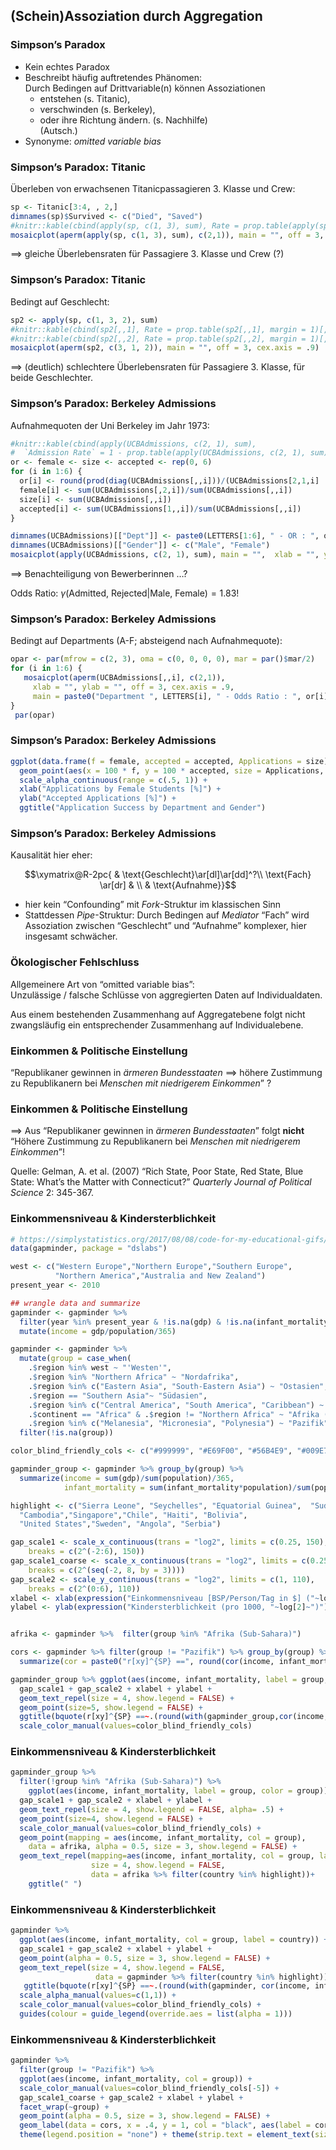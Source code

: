 ##  (Schein)Assoziation durch Aggregation

### Simpson's Paradox

- Kein echtes Paradox
- Beschreibt häufig auftretendes Phänomen:  
    Durch Bedingen auf Drittvariable(n) können Assoziationen 
    - entstehen (s. Titanic),
    - verschwinden (s. Berkeley),
    - oder ihre Richtung ändern.  (s. Nachhilfe)  
  (Autsch.) 
- Synonyme: *omitted variable bias*

###  Simpson's Paradox: Titanic

Überleben von erwachsenen Titanicpassagieren 3. Klasse und Crew:

\scriptsize

\begin{tabular}{l|r|r||r}

  & Died & Saved & Rate\\
\hline
3rd & 476 & 151 & 0.24\\
\hline
Crew & 673 & 212 & 0.24\\
\end{tabular}
```r
sp <- Titanic[3:4, , 2,]
dimnames(sp)$Survived <- c("Died", "Saved")
#knitr::kable(cbind(apply(sp, c(1, 3), sum), Rate = prop.table(apply(sp, c(1, 3), sum), margin = 1)[,2]), "latex", digits = 3)
mosaicplot(aperm(apply(sp, c(1, 3), sum), c(2,1)), main = "", off = 3, cex.axis = .9)
```

\normalsize

$\implies$ gleiche Überlebensraten für Passagiere 3. Klasse und Crew (?)

###  Simpson's Paradox: Titanic

Bedingt auf Geschlecht:

\scriptsize

\begin{table}
\centering
Males:
\begin{tabular}[t]{l|r|r||r}
  & Died & Saved & Rate\\
\hline
3rd & 387 & 75 & 0.16\\
\hline
Crew & 670 & 192 & 0.22\\
\end{tabular}
Females:
\begin{tabular}[t]{l|r|r||r}
  & Died & Saved & Rate\\
\hline
3rd & 89 & 76 & 0.46\\
\hline
Crew & 3 & 20 & 0.87\\
\end{tabular}
\end{table}

```r
sp2 <- apply(sp, c(1, 3, 2), sum)
#knitr::kable(cbind(sp2[,,1], Rate = prop.table(sp2[,,1], margin = 1)[,2]), "latex", digits = 3, caption = "Male")
#knitr::kable(cbind(sp2[,,2], Rate = prop.table(sp2[,,2], margin = 1)[,2]), "latex", digits = 3, caption = "Female")
mosaicplot(aperm(sp2, c(3, 1, 2)), main = "", off = 3, cex.axis = .9)
```

$\implies$ (deutlich) schlechtere Überlebensraten für Passagiere 3. Klasse, für beide Geschlechter. 

###  Simpson's Paradox: Berkeley Admissions

Aufnahmequoten der Uni Berkeley im Jahr 1973:

\scriptsize

\begin{tabular}{l|r|r||r}
  & Admitted & Rejected & Admission Rate\\
\hline
Male & 1198 & 1493 & 0.45\\
\hline
Female & 557 & 1278 & 0.30\\
\end{tabular}

```r
#knitr::kable(cbind(apply(UCBAdmissions, c(2, 1), sum), 
#  `Admission Rate` = 1 - prop.table(apply(UCBAdmissions, c(2, 1), sum), margin = 1)[,2]), "latex", digits = 3)
or <- female <- size <- accepted <- rep(0, 6)
for (i in 1:6) {
  or[i] <- round(prod(diag(UCBAdmissions[,,i]))/(UCBAdmissions[2,1,i]  * UCBAdmissions[1,2,i]),2)
  female[i] <- sum(UCBAdmissions[,2,i])/sum(UCBAdmissions[,,i])
  size[i] <- sum(UCBAdmissions[,,i])
  accepted[i] <- sum(UCBAdmissions[1,,i])/sum(UCBAdmissions[,,i])
}

dimnames(UCBAdmissions)[["Dept"]] <- paste0(LETTERS[1:6], " - OR : ", or)
dimnames(UCBAdmissions)[["Gender"]] <- c("Male", "Female")
mosaicplot(apply(UCBAdmissions, c(2, 1), sum), main = "",  xlab = "", ylab = "", off = 3, cex.axis = .9)
```

\normalsize

$\implies$ Benachteiligung von Bewerberinnen ...?  

Odds Ratio: $\gamma(\text{Admitted, Rejected} | \text{Male, Female}) =  1.83$! 

###  Simpson's Paradox: Berkeley Admissions

Bedingt auf Departments (A-F; absteigend nach Aufnahmequote):

```r
opar <- par(mfrow = c(2, 3), oma = c(0, 0, 0, 0), mar = par()$mar/2)
for (i in 1:6) {
   mosaicplot(aperm(UCBAdmissions[,,i], c(2,1)),
     xlab = "", ylab = "", off = 3, cex.axis = .9,
     main = paste0("Department ", LETTERS[i], " - Odds Ratio : ", or[i]))
}
 par(opar)
```

###  Simpson's Paradox: Berkeley Admissions

```r
ggplot(data.frame(f = female, accepted = accepted, Applications = size)) +
  geom_point(aes(x = 100 * f, y = 100 * accepted, size = Applications, alpha = Applications)) +
  scale_alpha_continuous(range = c(.5, 1)) +
  xlab("Applications by Female Students [%]") +
  ylab("Accepted Applications [%]") + 
  ggtitle("Application Success by Department and Gender")
```


###  Simpson's Paradox: Berkeley Admissions

Kausalität hier eher:

$$\xymatrix@R-2pc{
                         &  \text{Geschlecht}\ar[dl]\ar[dd]^?\\
        \text{Fach} \ar[dr] &  \\
                         & \text{Aufnahme}}$$

- hier kein "Confounding" mit *Fork*-Struktur im klassischen Sinn 
- Stattdessen *Pipe*-Struktur:  Durch Bedingen auf *Mediator* "Fach" wird Assoziation zwischen 
  "Geschlecht" und "Aufnahme" komplexer, hier insgesamt schwächer.
<!-- - bessere Visualisierung: [vudlab.com/simpsons/](https://htmlpreview.github.io/?https://github.com/vicapow/vudlab-website/blob/master/simpsons/index.html) -->

### Ökologischer Fehlschluss

Allgemeinere Art von "omitted variable bias":  
Unzulässige / falsche Schlüsse von aggregierten Daten auf Individualdaten.

Aus einem bestehenden Zusammenhang auf Aggregatebene folgt nicht zwangsläufig ein 
entsprechender Zusammenhang auf Individualebene.


<!-- ### Ökologischer Fehlschluss: Einkommen & Migrationshintergrund -->

<!-- DIESES BSP NICHT MEHR NUTZEN: 
  - sehr zweifelhafte Daten da Ausländeranteil != Migrationshintergrund
    Studierende mit Migrationshintergrund kritisierten dies deutlich.

<!-- ```{r, 05-eco-migranetto1, echo = FALSE, fig.height = 5} -->
<!-- # einkommen <- readxl::read_xlsx(path = "~/lehre/statistic_id5758_verfuegbares-nettoeinkommen-nach-bundeslaendern.xlsx", sheet = 2)[,c(1,3)] %>%  rename(Land = "X__1") -->
<!-- # auslaender <- read_csv2("~/lehre/auslaender_brd.csv")[,1:2] -->
<!-- # migranetto <- inner_join(einkommen, auslaender) %>% -->
<!-- #  rename(netto = `Verfügbares Nettoeinkommen`, migra = `\tAusländeranteil`) -->
<!-- # saveRDS(migranetto, "~/lehre/stat1/slides/migranetto.rds") -->
<!-- # # daten von -->
<!-- # https://de.statista.com/statistik/daten/studie/5758/umfrage/verfuegbares-nettoeinkommen-nach-bundeslaendern/, -->
<!-- # http://www.laenderdaten.de/europa/deutschland/bundeslaender/auslaenderanteil.aspx -->
<!-- # migranetto_ind <- readxl::read_xlsx(path = "~/lehre/statistic_id150623_monatliches-persoenliches-einkommen-nach-migrationshintergrund.xlsx", -->
<!-- #   sheet = 2)[,-1] %>% -->
<!-- #  rename("ohne\nMigrationshintergrund" = "Personen ohne Migrationshintergrund", -->
<!-- #    "mit\nMigrationshintergrund" = "Personen mit Migrationshintergrund") %>% -->
<!-- #   mutate_if(is.numeric, funs({./sum(.) * 100})) %>%  -->
<!-- #  gather(key = migra, value = Anteil, -Einkommen) %>% -->
<!-- #  mutate(migra= factor(migra), -->
<!-- #    Einkommen = factor(Einkommen), -->
<!-- #    Einkommen = factor(Einkommen, labels = gsub("Mehr als", ">", gsub("Weniger als", "<", gsub(" bis ", "-", gsub("Euro", "", levels(Einkommen)))))), -->
<!-- #    Einkommen = ordered(Einkommen, -->
<!-- #      levels = rev(c("< 500 ", "500-900 ", "900-1.300 ", "1.300-2.600 ", "2.600-4.500 ", "> 4.500 ")))) -->
<!-- #  -->
<!-- # saveRDS(migranetto_ind, "~/lehre/stat1/slides/migranetto_ind.rds") -->
<!-- # Quelle: https://de.statista.com/statistik/daten/studie/150623/umfrage/monatliches-persoenliches-einkommen-nach-jeweiligem-migrationshintergrund/ -->

<!-- migranetto <- readRDS("~/lehre/stat1/slides/migranetto.rds")  -->
<!-- migranetto_ind <- readRDS("~/lehre/stat1/slides/migranetto_ind.rds")  -->

<!-- ggplot(filter(migranetto, !(Land %in% c("Berlin", "Bremen", "Hamburg"))),  -->
<!--   aes(x = migra, y = netto, label = "")) + geom_point() +  -->
<!--   geom_text_repel(aes(label = Land), size = 3) +  -->
<!--   labs(x = "Anteil nicht-deutsche Wohnbevölkerung [%]",  -->
<!--     y = "(verfügbares) Nettoeinkommen [EUR/Monat]") + -->
<!--   theme(axis.title.y = element_text(size = 10)) -->
<!-- ``` -->


<!-- ### Ökologischer Fehlschluss: Einkommen & Migrationshintergrund -->

<!-- ```{r, 05-eco-migranetto2, echo = FALSE, fig.height = 5} -->
<!-- grid.arrange( -->
<!-- ggplot(filter(migranetto, !(Land %in% c("Berlin", "Bremen", "Hamburg"))),  -->
<!--   aes(x = migra, y = netto, label = "")) + geom_point() +  -->
<!--   geom_text_repel(aes(label = Land), size = 2) +  -->
<!--   labs(x = "Anteil nicht-deutsche Wohnbevölkerung [%]",  -->
<!--     y = "(verfügbares) Nettoeinkommen [EUR/Monat]",  -->
<!--     title = "Aggregierte Daten") + theme(axis.title.y = element_text(size = 10)),  -->
<!--   ggplot(migranetto_ind) +  -->
<!--     geom_col(aes(x = migra, y = Anteil, fill = Einkommen), position = "stack") +  -->
<!--     scale_x_discrete(limits = rev(levels(migranetto_ind$migra))) + -->
<!--     scale_fill_discrete("[EUR/Monat]") + theme(legend.position = "bottom", -->
<!--       legend.margin = margin(0, 0, 0, 0, unit = "pt"),  -->
<!--       legend.key.size = unit(.5, "lines")) +  -->
<!--     labs(y = "Anteil [%]", x = "", title = "Individualdaten"),  -->
<!--   nrow = 1) -->
<!-- ``` -->

<!-- ### Ökologischer Fehlschluss: Einkommen & Migrationshintergrund -->


<!-- \vskip -.5em -->
<!-- "In Bundesländern mit höherem Durchschnittseinkommen gibt es einen höheren Anteil von nicht-deutschen Menschen" -->

<!-- $\nRightarrow$ -->

<!-- "Ausländer sind reicher als Deutsche" -->

### Einkommen & Politische Einstellung

\begin{center}
\includegraphics[height=.7\textheight]{pics/5-presidential2004-state.png}
\end{center}

"Republikaner gewinnen in *ärmeren Bundesstaaten* $\implies$ 
höhere Zustimmung zu Republikanern bei *Menschen mit niedrigerem Einkommen*" ?

### Einkommen & Politische Einstellung

\begin{center}
\includegraphics[height=.6\textheight]{pics/5-presidential2004-income.png}
\end{center}

$\implies$ Aus "Republikaner gewinnen in *ärmeren Bundesstaaten*" folgt **nicht**
"Höhere Zustimmung zu Republikanern bei *Menschen mit niedrigerem Einkommen*"!
<!-- auflösung: "in poor states, rich people are much more likely than poor people to vote for the Republican presidential candidate. in rich states, income has a very low correlation with vote preference."  -->

\scriptsize 
Quelle: Gelman, A. et al. (2007) "Rich State, Poor State, Red State, Blue State: What’s the Matter with Connecticut?" *Quarterly Journal of Political Science* 2: 345-367.
\normalsize

###  Einkommensniveau & Kindersterblichkeit

```r
# https://simplystatistics.org/2017/08/08/code-for-my-educational-gifs/
data(gapminder, package = "dslabs")

west <- c("Western Europe","Northern Europe","Southern Europe",
          "Northern America","Australia and New Zealand")
present_year <- 2010

## wrangle data and summarize 
gapminder <- gapminder %>%
  filter(year %in% present_year & !is.na(gdp) & !is.na(infant_mortality)) %>%
  mutate(income = gdp/population/365)

gapminder <- gapminder %>%
  mutate(group = case_when(
    .$region %in% west ~ "'Westen'",
    .$region %in% "Northern Africa" ~ "Nordafrika",
    .$region %in% c("Eastern Asia", "South-Eastern Asia") ~ "Ostasien",
    .$region == "Southern Asia"~ "Südasien",
    .$region %in% c("Central America", "South America", "Caribbean") ~ "Lateinamerika",
    .$continent == "Africa" & .$region != "Northern Africa" ~ "Afrika (Sub-Sahara)",
    .$region %in% c("Melanesia", "Micronesia", "Polynesia") ~ "Pazifik")) %>%
  filter(!is.na(group))

color_blind_friendly_cols <- c("#999999", "#E69F00", "#56B4E9", "#009E73", "#F0E442", "#0072B2", "#D55E00", "#CC79A7")

gapminder_group <- gapminder %>% group_by(group) %>%
  summarize(income = sum(gdp)/sum(population)/365,
            infant_mortality = sum(infant_mortality*population)/sum(population))

highlight <- c("Sierra Leone", "Seychelles", "Equatorial Guinea",  "Sudan", "Botswana", "Tunisia",
  "Cambodia","Singapore","Chile", "Haiti", "Bolivia",
  "United States","Sweden", "Angola", "Serbia")

gap_scale1 <- scale_x_continuous(trans = "log2", limits = c(0.25, 150),
    breaks = c(2^(-2:6), 150)) 
gap_scale1_coarse <- scale_x_continuous(trans = "log2", limits = c(0.25, 150),
    breaks = c(2^(seq(-2, 8, by = 3)))) 
gap_scale2 <- scale_y_continuous(trans = "log2", limits = c(1, 110),
    breaks = c(2^(0:6), 110))
xlabel <- xlab(expression("Einkommensniveau [BSP/Person/Tag in $] ("~log[2]~")")) 
ylabel <- ylab(expression("Kindersterblichkeit (pro 1000, "~log[2]~")")) 


afrika <- gapminder %>%  filter(group %in% "Afrika (Sub-Sahara)")

cors <- gapminder %>% filter(group != "Pazifik") %>% group_by(group) %>% 
  summarize(cor = paste0("r[xy]^{SP} ==", round(cor(income, infant_mortality, m = "sp"), 2)))
```

```r
gapminder_group %>% ggplot(aes(income, infant_mortality, label = group, color = group)) +
  gap_scale1 + gap_scale2 + xlabel + ylabel +
  geom_text_repel(size = 4, show.legend = FALSE) +
  geom_point(size=5, show.legend = FALSE) +
  ggtitle(bquote(r[xy]^{SP} ==~.(round(with(gapminder_group,cor(income, infant_mortality, m = "sp")),2)))) +
  scale_color_manual(values=color_blind_friendly_cols)
```

### Einkommensniveau & Kindersterblichkeit

```r
gapminder_group %>%
  filter(!group %in% "Afrika (Sub-Sahara)") %>%
    ggplot(aes(income, infant_mortality, label = group, color = group)) +
  gap_scale1 + gap_scale2 + xlabel + ylabel +
  geom_text_repel(size = 4, show.legend = FALSE, alpha= .5) +
  geom_point(size=4, show.legend = FALSE) +
  scale_color_manual(values=color_blind_friendly_cols) +
  geom_point(mapping = aes(income, infant_mortality, col = group), 
    data = afrika, alpha = 0.5, size = 3, show.legend = FALSE) +
  geom_text_repel(mapping=aes(income, infant_mortality, col = group, label = country),
                  size = 4, show.legend = FALSE,
                  data = afrika %>% filter(country %in% highlight))+
    ggtitle(" ")
```


### Einkommensniveau & Kindersterblichkeit

```r
gapminder %>%
  ggplot(aes(income, infant_mortality, col = group, label = country)) +
  gap_scale1 + gap_scale2 + xlabel + ylabel +
  geom_point(alpha = 0.5, size = 3, show.legend = FALSE) +
  geom_text_repel(size = 4, show.legend = FALSE,
                   data = gapminder %>% filter(country %in% highlight)) +
   ggtitle(bquote(r[xy]^{SP} ==~.(round(with(gapminder, cor(income, infant_mortality, m = "sp")),2)))) +
  scale_alpha_manual(values=c(1,1)) +
  scale_color_manual(values=color_blind_friendly_cols) +
  guides(colour = guide_legend(override.aes = list(alpha = 1)))
```

### Einkommensniveau & Kindersterblichkeit

```r
gapminder %>% 
  filter(group != "Pazifik") %>% 
  ggplot(aes(income, infant_mortality, col = group)) +
  scale_color_manual(values=color_blind_friendly_cols[-5]) +
  gap_scale1_coarse + gap_scale2 + xlabel + ylabel +
  facet_wrap(~group) +
  geom_point(alpha = 0.5, size = 3, show.legend = FALSE) +
  geom_label(data = cors, x = .4, y = 1, col = "black", aes(label = cor), parse = TRUE) +
  theme(legend.position = "none") + theme(strip.text = element_text(size = 12))
```

\begin{scriptsize}
Quelle: WHO/OECD, Stand 2010 (\texttt{dslabs::gapminder})
\end{scriptsize}
